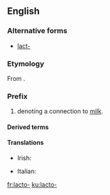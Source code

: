 ==English==

===Alternative forms===
* [[lact-]] {{qualifier|without the connecting  vowel}}

===Etymology===
From {{etyl|la|en}} {{term|lac|lang=la||milk}}.

===Prefix===
{{en-prefix}} 

# denoting a connection to [[milk]].

====Derived terms====
{{prefixsee|en}}

====Translations====
{{trans-top|milk}}
* Irish: {{t-|ga|lacht-}}
{{trans-mid}}
* Italian: {{t-|it|latto-}}
{{trans-bottom}}

[[fr:lacto-]]
[[ku:lacto-]]